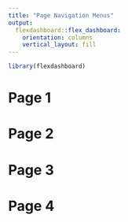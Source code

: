 ```yaml
---
title: "Page Navigation Menus"
output: 
  flexdashboard::flex_dashboard:
    orientation: columns
    vertical_layout: fill
---
```


```r
library(flexdashboard)

```



Page 1 {data-navmenu="Menu A"}
=====================================


Page 2 {data-navmenu="Menu A"}
=====================================  


Page 3 {data-navmenu="Menu B"}
=====================================


Page 4 {data-navmenu="Menu B"}
=====================================  
